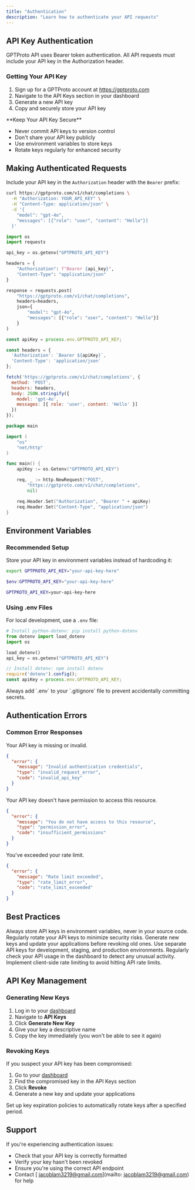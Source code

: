 ```yaml
---
title: "Authentication"
description: "Learn how to authenticate your API requests"
---
```


## API Key Authentication

GPTProto API uses Bearer token authentication. All API requests must include your API key in the Authorization header.

### Getting Your API Key

1. Sign up for a GPTProto account at https://gptproto.com
2. Navigate to the API Keys section in your dashboard
3. Generate a new API key
4. Copy and securely store your API key

<Warning>
  **Keep Your API Key Secure**

  - Never commit API keys to version control
  - Don't share your API key publicly
  - Use environment variables to store keys
  - Rotate keys regularly for enhanced security
</Warning>

## Making Authenticated Requests

Include your API key in the `Authorization` header with the `Bearer` prefix:

<CodeGroup>

```bash cURL
curl https://gptproto.com/v1/chat/completions \
  -H "Authorization: YOUR_API_KEY" \
  -H "Content-Type: application/json" \
  -d '{
    "model": "gpt-4o",
    "messages": [{"role": "user", "content": "Hello"}]
  }'
```


```python Python
import os
import requests

api_key = os.getenv("GPTPROTO_API_KEY")

headers = {
    "Authorization": f"Bearer {api_key}",
    "Content-Type": "application/json"
}

response = requests.post(
    "https://gptproto.com/v1/chat/completions",
    headers=headers,
    json={
        "model": "gpt-4o",
        "messages": [{"role": "user", "content": "Hello"}]
    }
)
```


```javascript JavaScript
const apiKey = process.env.GPTPROTO_API_KEY;

const headers = {
  'Authorization': `Bearer ${apiKey}`,
  'Content-Type': 'application/json'
};

fetch('https://gptproto.com/v1/chat/completions', {
  method: 'POST',
  headers: headers,
  body: JSON.stringify({
    model: 'gpt-4o',
    messages: [{ role: 'user', content: 'Hello' }]
  })
});
```


```go Go
package main

import (
    "os"
    "net/http"
)

func main() {
    apiKey := os.Getenv("GPTPROTO_API_KEY")

    req, _ := http.NewRequest("POST",
        "https://gptproto.com/v1/chat/completions",
        nil)

    req.Header.Set("Authorization", "Bearer " + apiKey)
    req.Header.Set("Content-Type", "application/json")
}
```

</CodeGroup>

## Environment Variables

### Recommended Setup

Store your API key in environment variables instead of hardcoding it:

<CodeGroup>

```bash Linux/macOS
export GPTPROTO_API_KEY="your-api-key-here"
```


```powershell Windows PowerShell
$env:GPTPROTO_API_KEY="your-api-key-here"
```


```bash .env File
GPTPROTO_API_KEY=your-api-key-here
```

</CodeGroup>

### Using .env Files

For local development, use a `.env` file:

<CodeGroup>

```python Python (.env)
# Install python-dotenv: pip install python-dotenv
from dotenv import load_dotenv
import os

load_dotenv()
api_key = os.getenv("GPTPROTO_API_KEY")
```


```javascript Node.js (.env)
// Install dotenv: npm install dotenv
require('dotenv').config();
const apiKey = process.env.GPTPROTO_API_KEY;
```

</CodeGroup>

<Warning>
  Always add `.env` to your `.gitignore` file to prevent accidentally committing secrets.
</Warning>

## Authentication Errors

### Common Error Responses

<ResponseField name="401 Unauthorized" type="error">
  Your API key is missing or invalid.

  ```json
  {
    "error": {
      "message": "Invalid authentication credentials",
      "type": "invalid_request_error",
      "code": "invalid_api_key"
    }
  }
  ```
</ResponseField>

<ResponseField name="403 Forbidden" type="error">
  Your API key doesn't have permission to access this resource.

  ```json
  {
    "error": {
      "message": "You do not have access to this resource",
      "type": "permission_error",
      "code": "insufficient_permissions"
    }
  }
  ```
</ResponseField>

<ResponseField name="429 Too Many Requests" type="error">
  You've exceeded your rate limit.

  ```json
  {
    "error": {
      "message": "Rate limit exceeded",
      "type": "rate_limit_error",
      "code": "rate_limit_exceeded"
    }
  }
  ```
</ResponseField>

## Best Practices

<AccordionGroup>
  <Accordion title="Use Environment Variables" icon="lock">
    Always store API keys in environment variables, never in your source code.
  </Accordion>
  <Accordion title="Implement Key Rotation" icon="rotate">
    Regularly rotate your API keys to minimize security risks. Generate new keys and update your applications before revoking old ones.
  </Accordion>
  <Accordion title="Use Different Keys for Different Environments" icon="code-branch">
    Use separate API keys for development, staging, and production environments.
  </Accordion>
  <Accordion title="Monitor Usage" icon="chart-line">
    Regularly check your API usage in the dashboard to detect any unusual activity.
  </Accordion>
  <Accordion title="Implement Rate Limiting" icon="gauge">
    Implement client-side rate limiting to avoid hitting API rate limits.
  </Accordion>
</AccordionGroup>

## API Key Management

### Generating New Keys

1. Log in to your [dashboard](https://gptproto.com)
2. Navigate to **API Keys**
3. Click **Generate New Key**
4. Give your key a descriptive name
5. Copy the key immediately (you won't be able to see it again)

### Revoking Keys

If you suspect your API key has been compromised:

1. Go to your [dashboard](https://gptproto.com)
2. Find the compromised key in the API Keys section
3. Click **Revoke**
4. Generate a new key and update your applications

<Tip>
  Set up key expiration policies to automatically rotate keys after a specified period.
</Tip>

## Support

If you're experiencing authentication issues:

- Check that your API key is correctly formatted
- Verify your key hasn't been revoked
- Ensure you're using the correct API endpoint
- Contact [ [jacoblam3219@gmail.com](mailto:jacoblam3219@gmail.com)](mailto: [jacoblam3219@gmail.com](mailto:jacoblam3219@gmail.com)) for help